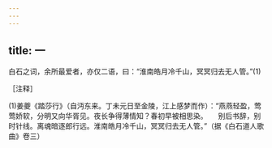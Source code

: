 ```yaml
---
---
---
```

title: 一
---




白石之词，余所最爱者，亦仅二语，曰：“淮南皓月冷千山，冥冥归去无人管。”(1)

［注释］

(1)姜夔《踏莎行》（自沔东来。丁未元日至金陵，江上感梦而作）：“燕燕轻盈，莺莺娇软，分明又向华胥见。夜长争得薄情知？春初早被相思染。　　别后书辞，别时针线。离魂暗逐郎行远。淮南皓月冷千山，冥冥归去无人管。”（据《白石道人歌曲》卷三）